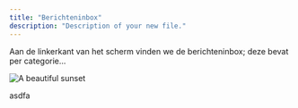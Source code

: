 ```yaml
---
title: "Berichteninbox"
description: "Description of your new file."
---
```


Aan de linkerkant van het scherm vinden we de berichteninbox; deze bevat per categorie...

![A beautiful sunset](/dashboard/berichteninbox.png)

asdfa